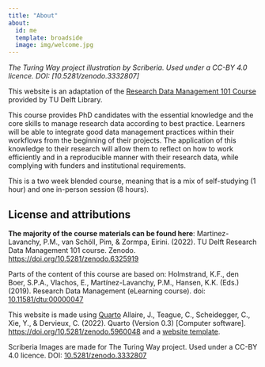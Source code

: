 ```yaml
---
title: "About"
about:
  id: me
  template: broadside
  image: img/welcome.jpg
---
```



*The Turing Way project illustration by Scriberia. Used under a CC-BY 4.0 licence. DOI: [10.5281/zenodo.3332807]*

This website is an adaptation of the [Research Data Management 101 Course](https://www.tudelft.nl/en/library/research-data-management/r/training-events/training-for-researchers/research-data-management-101) provided by TU Delft Library. 

This course provides PhD candidates with the essential knowledge and the core skills to manage research data according to best practice. Learners will be able to integrate good data management practices within their workflows from the beginning of their projects. The application of this knowledge to their research will allow them to reflect on how to work efficiently and in a reproducible manner with their research data, while complying with funders and institutional requirements.

This is a two week blended course, meaning that is a mix of self-studying (1 hour) and one in-person session (8 hours).

## License and attributions

**The majority of the course materials can be found here**: Martinez-Lavanchy, P.M., van Schöll, Pim, & Zormpa, Eirini. (2022). TU Delft Research Data Management 101 course. Zenodo. <https://doi.org/10.5281/zenodo.6325919>

Parts of the content of this course are based on: Holmstrand, K.F., den Boer, S.P.A., Vlachos, E., Martínez-Lavanchy, P.M., Hansen, K.K. (Eds.) (2019). Research Data Management (eLearning course). doi: [10.11581/dtu:00000047](https://doi.org/10.11581/dtu:00000047)

This website is made using [Quarto](https://quarto.org/) Allaire, J., Teague, C., Scheidegger, C., Xie, Y., & Dervieux, C. (2022). Quarto (Version 0.3) \[Computer software\]. <https://doi.org/10.5281/zenodo.5960048> and a [website template](https://github.com/jtr13/website-template).

Scriberia Images are made for The Turing Way project. Used under a CC-BY 4.0 licence. DOI: [10.5281/zenodo.3332807](https://doi.org/10.5281/zenodo.3332807)
